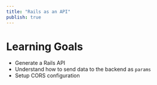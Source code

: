 ```yaml
---
title: "Rails as an API"
publish: true
---
```


# Learning Goals

- Generate a Rails API
- Understand how to send data to the backend as `params`
- Setup CORS configuration
